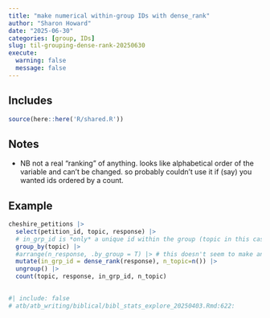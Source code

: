 ```yaml
---
title: "make numerical within-group IDs with dense_rank"
author: "Sharon Howard"
date: "2025-06-30"
categories: [group, IDs]
slug: til-grouping-dense-rank-20250630
execute:
  warning: false
  message: false
---
```


## Includes

```r
source(here::here('R/shared.R'))
```

## Notes

-  NB not a real "ranking" of anything. looks like alphabetical order of the variable and can't be changed. so probably couldn't use it if (say) you wanted ids ordered by a count. 
 




## Example

```r
cheshire_petitions |> 
  select(petition_id, topic, response) |> 
  # in_grp_id is *only* a unique id within the group (topic in this case) 
  group_by(topic) |> 
  #arrange(n_response, .by_group = T) |> # this doesn't seem to make any difference 
  mutate(in_grp_id = dense_rank(response), n_topic=n()) |> 
  ungroup() |> 
  count(topic, response, in_grp_id, n_topic)  
   

```



```r
#| include: false
# atb/atb_writing/biblical/bibl_stats_explore_20250403.Rmd:622:  

```
